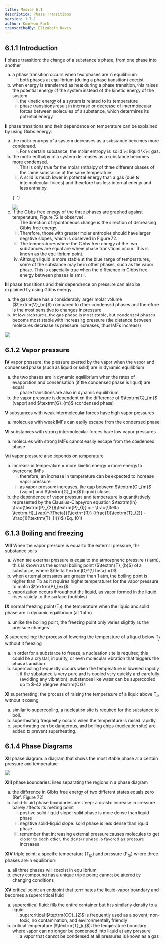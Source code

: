 ```yaml
---
title: Module 6.1
description: Phase Transitions
version: 1.7.1
author: Kwanwoo Park
transcribedBy: Elizabeth Davis
---
```


## 6.1.1 Introduction

**I** phase transition: the change of a substance's phase, from one phase into another

<ol type="a">
  <li>
    a phase transition occurs when two phases are in equilibrium
    <ol type="i">
      <li>both phases at equilibrium (during a phase transition) coexist</li>
    </ol>
  </li>
  <li>
    when energy is transferred as heat during a phase transition, this raises
    the potential energy of the system instead of the kinetic energy of the
    system
    <ol type="i">
      <li>the kinetic energy of a system is related to its temperature</li>
      <li>
        phase transitions result in increase or decrease of intermolecular
        forces between molecules of a substance, which determines its potential
        energy
      </li>
    </ol>
  </li>
</ol>

**II** phase transitions and their dependence on temperature can be explained by using Gibbs energy.

<ol type="a">
  <li>
    the molar entropy of a system decreases as a substance becomes more condensed.
    <ol type="i">
      <li>
        For a certain substance, the molar entropy is: solid \< liquid \<\< gas.
      </li>
    </ol>
  </li>
  <li>
    the molar enthalpy of a system decreases as a substance becomes more condensed.
    <ol type="i">
      <li>
        This is only true for the molar enthalpy of three different phases of
        the same substance at the same temperature.
      </li>
      <li>
        A solid is much lower in potential energy than a gas (due to
        intermolecular forces) and therefore has less internal energy and less enthalpy.
      </li>
    </ol>
  </li>

{' '}

<img src="https://i.imgur.com/Z2H6t7T.png" />

  <li>
    If the Gibbs free energy of the three phases are graphed against temperature,
    Figure 72 is observed.
    <ol type="i">
      <li>
        The direction of spontaneous change is the direction of decreasing Gibbs free energy.
      </li>
      <li>
        Therefore, those with greater molar entropies should have larger negative slopes, which is
        observed in Figure 72.
      </li>
      <li>
        The temperatures where the Gibbs free energy of the two substances are equal
        are where phase transitions occur. This is known as the equilibrium point.
      </li>
      <li>
        Although liquid is more stable at the blue range of temperatures, some of the
        substance may be in other phases, such as the vapor phase. This is especially true
        when the difference in Gibbs free energy between phases is small.
      </li>
    </ol>
  </li>
</ol>

**III** phase transitions and their dependence on pressure can also be explained by
using Gibbs energy.

<ol type="a">
  <li>
    the gas phase has a considerably larger molar volume ($\textrm{V}_{m}$)
    compared to other condensed phases and therefore is the most sensitive to
    changes in pressure
  </li>
  <li>
    At low pressures, the gas phase is most stable, but condensed phases become
    most stable with increasing pressure (the distance between molecules
    decrease as pressure increases, thus IMFs increase)
  </li>
</ol>

<img src="https://i.imgur.com/iLFX7Qf.png" />

## 6.1.2 Vapor pressure

**IV** vapor pressure: the pressure exerted by the vapor when the vapor and condensed phase (such as
liquid or solid) are in dynamic equilibrium

<ol type="a">
  <li>
    the two phases are in dynamic equilibrium when the rates of evaporation and
    condensation (if the condensed phase is liquid) are equal
    <ol type="i">
      <li>phase transitions are also in dynamic equilibrium</li>
    </ol>
  </li>
  <li>
    the vapor pressure is dependent on the difference of $\textrm{G}_{m}$
    (vapor) and $\textrm{G}_{m}$ (condensed phase)
  </li>
</ol>

**V** substances with weak intermolecular forces have high vapor pressures

<ol type="a">
  <li>molecules with weak IMFs can easily escape from the condensed phase</li>
</ol>

**VI** substances with strong intermolecular forces have low vapor pressures

<ol type="a">
  <li>
    molecules with strong IMFs cannot easily escape from the condensed phase
  </li>
</ol>

**VII** vapor pressure also depends on temperature

<ol type="a">
  <li>
    increase in temperature = more kinetic energy = more energy to overcome IMFs
    <ol type="i">
      <li>
        therefore, an increase in temperature can be expected to increase vapor pressure
      </li>
      <li>
        as vapor pressure increases, the gap between $\textrm{G}_{m}$ (vapor) and $\textrm{G}_{m}$ (liquid) closes.
      </li>
    </ol>
  </li>
  <li>
    the dependence of vapor pressure and temperature is quantitatively represented by the
    Clausius-Clapeyron equation
    $\textrm{ln} \frac{\textrm{P}_{2}}{\textrm{P}_{1}} = - \frac{\Delta \textrm{H}_{vap}^{\Theta}}{\textrm{R}} (\frac{1}{\textrm{T}_{2}} - \frac{1}{\textrm{T}_{1}})$ (Eq. 101)
  </li>
</ol>

## 6.1.3 Boiling and freezing

**VIII** When the vapor pressure is equal to the external pressure, the substance boils

<ol type="a">
  <li>
    When the external pressure is equal to the atmospheric pressure (1 atm), this is known as
    the normal boiling point ($\textrm{T}_{b}$) of a substance, where $\Delta \textrm{G}^{\Theta} = 0$.
  </li>
  <li>
    when external pressures are greater than 1 atm, the boiling point is higher than Tb as it
    requires higher temperatures for the vapor pressure to match $\textrm{P}_{ex}$.
  </li>
  <li>
    vaporization occurs throughout the liquid, as vapor formed in the liquid rises rapidly to
    the surface (bubbles)
  </li>
</ol>

**IX** normal freezing point ($\textrm{T}_{f}$): the temperature when the liquid and solid phase are in dynamic
equilibrium (at 1 atm)

<ol type="a">
  <li>
    unlike the boiling point, the freezing point only varies slightly as the
    pressure changes
  </li>
</ol>

**X** supercooling: the process of lowering the temperature of a liquid below $\textrm{T}_{f}$ without it freezing

<ol type="a">
  <li>
    in order for a substance to freeze, a nucleation site is required; this
    could be a crystal, impurity, or even molecular vibration that triggers the
    phase transition
  </li>
  <li>
    supercooling frequently occurs when the temperature is lowered rapidly
    <ol type="i">
      <li>
        if the substance is very pure and is cooled very quickly and carefully
        (avoiding any vibration), substances like water can be supercooled up to
        $-42 \degree \textrm{C}$!
      </li>
    </ol>
  </li>
</ol>

**XI** superheating: the process of raising the temperature of a liquid above $\textrm{T}_{b}$ without it boiling

<ol type="a">
  <li>
    similar to supercooling, a nucleation site is required for the substance to
    boil.
  </li>
  <li>superheating frequently occurs when the temperature is raised rapidly</li>
  <li>
    superheating can be dangerous, and boiling chips (nucleation site) are added
    to prevent superheating.
  </li>
</ol>

## 6.1.4 Phase Diagrams

**XII** phase diagram: a diagram that shows the most stable phase at a certain pressure and temperature

<img src="https://i.imgur.com/UVchNWM.png" />

**XIII** phase boundaries: lines separating the regions in a phase diagram

<ol type="a">
  <li>
    the difference in Gibbs free energy of two different states equals zero
    (Ref. Figure 72)
  </li>
  <li>
    solid-liquid phase boundaries are steep; a drastic increase in pressure
    barely affects its melting point
    <ol type="i">
      <li>
        positive solid-liquid slope: solid phase is more dense than liquid phase
      </li>
      <li>
        negative solid-liquid slope: solid phase is less dense than liquid phase
      </li>
      <li>
        remember that increasing external pressure causes molecules to get
        closer to each other; the denser phase is favored as pressure increases
      </li>
    </ol>
  </li>
</ol>

**XIV** triple point: a specific temperature ($\textrm{T}_{tp}$) and pressure ($\textrm{P}_{tp}$) where three phases are in equilibrium

<ol type="a">
  <li>all three phases will coexist in equilibrium</li>
  <li>
    every compound has a unique triple point; cannot be altered by changing
    conditions
  </li>
</ol>

**XV** critical point: an endpoint that terminates the liquid-vapor boundary and becomes a supercritical fluid

<ol type="a">
  <li>
    supercritical fluid: fills the entire container but has similarly density to
    a liquid
    <ol type="i">
      <li>
        supercritical $\textrm{CO}_{2}$ is frequently used as a solvent;
        non-toxic, no contamination, and environmentally friendly
      </li>
    </ol>
  </li>
  <li>
    critical temperature ($\textrm{T}_{c}$): the temperature boundary where
    vapor can no longer be condensed into liquid at any pressure
    <ol type="i">
      <li>
        a vapor that cannot be condensed at all pressures is known as a gas
      </li>
    </ol>
  </li>
</ol>
